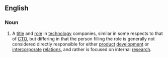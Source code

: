 ==English==

===Noun===
{{en-noun|sg=[[chief]] [[scientist]]}}

# A [[title]] and [[role]] in [[technology]] companies, similar in some respects to that of [[CTO]], but differing in that the person filling the role is generally not considered directly responsible for either [[product]] [[development]] or [[intercorporate]] [[relations]], and rather is focused on internal [[research]].